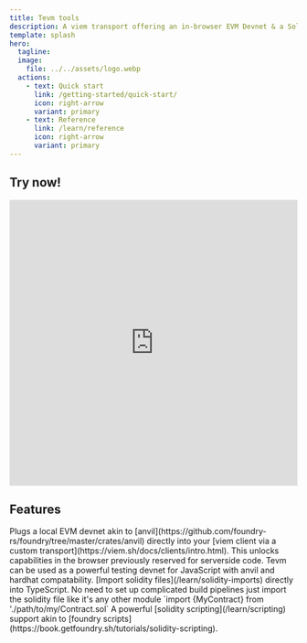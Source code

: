 ```yaml
---
title: Tevm tools
description: A viem transport offering an in-browser EVM Devnet & a Solidity-to-Typescript Compiler 
template: splash
hero:
  tagline: 
  image:
    file: ../../assets/logo.webp
  actions:
    - text: Quick start
      link: /getting-started/quick-start/
      icon: right-arrow
      variant: primary
    - text: Reference
      link: /learn/reference
      icon: right-arrow
      variant: primary
---
```



## Try now!

<iframe frameborder="0" width="100%" height="500" src="https://stackblitz.com/~/github.com/evmts/tevm-vite-wagmi-example"></iframe>

## Features

<CardGrid>
	<Card title="Devnet via Viem transport" icon="pencil">
		Plugs a local EVM devnet akin to [anvil](https://github.com/foundry-rs/foundry/tree/master/crates/anvil) directly into your [viem client via a custom transport](https://viem.sh/docs/clients/intro.html). This unlocks capabilities in the browser previously reserved for serverside code.
	</Card>
	<Card title="Powerful testing devnet" icon="open-book">
		Tevm can be used as a powerful testing devnet for JavaScript with anvil and hardhat compatability.
	</Card>
	<Card title="Solidity compiler" icon="setting">
		[Import solidity files](/learn/solidity-imports) directly into TypeScript. No need to set up complicated build pipelines just import the solidity file like it's any other module `import {MyContract} from './path/to/my/Contract.sol`
	</Card>
	<Card title="Solidity scripting" icon="add-document">
		A powerful [solidity scripting](/learn/scripting) support akin to [foundry scripts](https://book.getfoundry.sh/tutorials/solidity-scripting). 
	</Card>
</CardGrid>
